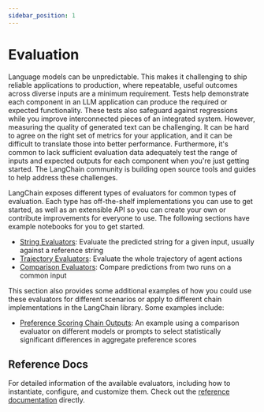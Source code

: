 ```yaml
---
sidebar_position: 1
---
```



# Evaluation

Language models can be unpredictable. This makes it challenging to ship reliable applications to production, where repeatable, useful outcomes across diverse inputs are a minimum requirement. Tests help demonstrate each component in an LLM application can produce the required or expected functionality. These tests also safeguard against regressions while you improve interconnected pieces of an integrated system. However, measuring the quality of generated text can be challenging. It can be hard to agree on the right set of metrics for your application, and it can be difficult to translate those into better performance. Furthermore, it's common to lack sufficient evaluation data adequately test the range of inputs and expected outputs for each component when you're just getting started. The LangChain community is building open source tools and guides to help address these challenges.

LangChain exposes different types of evaluators for common types of evaluation. Each type has off-the-shelf implementations you can use to get started, as well as an
 extensible API so you can create your own or contribute improvements for everyone to use. The following sections have example notebooks for you to get started.

- [String Evaluators](/docs/modules/evaluation/string/): Evaluate the predicted string for a given input, usually against a reference string
- [Trajectory Evaluators](/docs/modules/evaluation/trajectory/): Evaluate the whole trajectory of agent actions
- [Comparison Evaluators](/docs/modules/evaluation/comparison/): Compare predictions from two runs on a common input


This section also provides some additional examples of how you could use these evaluators for different scenarios or apply to different chain implementations in the LangChain library. Some examples include:

- [Preference Scoring Chain Outputs](/docs/modules/evaluation/examples/comparisons): An example using a comparison evaluator on different models or prompts to select statistically significant differences in aggregate preference scores


## Reference Docs

For detailed information of the available evaluators, including how to instantiate, configure, and customize them. Check out the [reference documentation](https://api.python.langchain.com/en/latest/api_reference.html#module-langchain.evaluation) directly.

<DocCardList />

